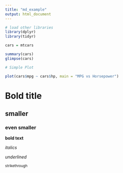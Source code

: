 ```yaml
---
title: "md_example"
output: html_document
---
```

```r



# load other libraries
library(dplyr)
library(tidyr)

cars = mtcars

summary(cars)
glimpse(cars)

# Simple Plot

plot(cars$mpg ~ cars$hp, main = "MPG vs Horsepower")
```
# Bold title

## smaller

### even smaller

**bold text**

*italics*

_underlined_

~strikethrough~


